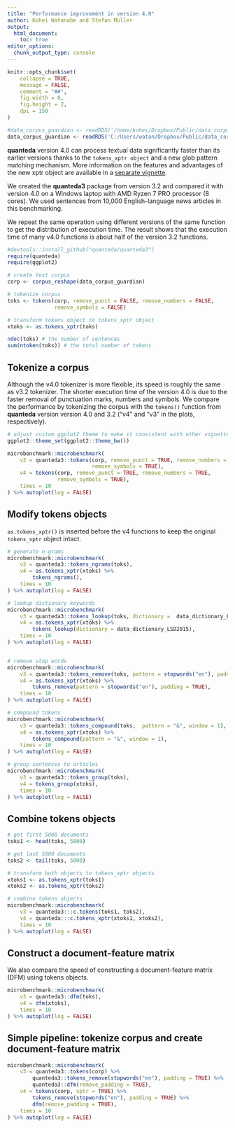 ```yaml
---
title: "Performance improvement in version 4.0"
author: Kohei Watanabe and Stefan Müller
output:  
  html_document:
    toc: true
editor_options: 
  chunk_output_type: console
---
```


```r
knitr::opts_chunk$set(
    collapse = TRUE,
    message = FALSE,
    comment = "##",
    fig.width = 8, 
    fig.height = 2, 
    dpi = 150
)
```

```r
#data_corpus_guardian <- readRDS('/home/kohei/Dropbox/Public/data_corpus_guardian2016-10k.rds') 
data_corpus_guardian <- readRDS('C:/Users/watan/Dropbox/Public/data_corpus_guardian2016-10k.rds')
```

**quanteda** version 4.0 can process textual data significantly faster than its earlier versions thanks to the `tokens_xptr object` and a new glob pattern matching mechanism. More information on the features and advantages of the new xptr object are available in a [separate vignette](./articles/tokens.html).

We created the **quanteda3** package from version 3.2 and compared it with version 4.0 on a Windows laptop with AMD Ryzen 7 PRO processor (8 cores). We used sentences from 10,000 English-language news articles in this benchmarking.

We repeat the same operation using different versions of the same function to get the distribution of execution time. The result shows that the execution time of many v4.0 functions is about half of the version 3.2 functions.

```r
#devtools::install_github("quanteda/quanteda3")
require(quanteda)
require(ggplot2)

# create text corpus
corp <- corpus_reshape(data_corpus_guardian)

# tokenize corpus
toks <- tokens(corp, remove_punct = FALSE, remove_numbers = FALSE, 
               remove_symbols = FALSE)

# transform tokens object to tokens_xptr object
xtoks <- as.tokens_xptr(toks)

ndoc(toks) # the number of sentences
sum(ntoken(toks)) # the total number of tokens
```

## Tokenize a corpus

Although the v4.0 tokenizer is more flexible, its speed is roughly the same as v3.2 tokenizer. The shorter execution time of the version 4.0 is due to the faster removal of punctuation marks, numbers and symbols. We compare the performance by tokenizing the corpus with the `tokens()` function from **quanteda** version version 4.0 and 3.2 ("v4" and "v3" in the plots, respectively). 


```r
# adjust custom ggplot2 theme to make it consistent with other vignettes
ggplot2::theme_set(ggplot2::theme_bw())
```

```r
microbenchmark::microbenchmark(
    v3 = quanteda3::tokens(corp, remove_punct = TRUE, remove_numbers = TRUE, 
                           remove_symbols = TRUE),
    v4 = tokens(corp, remove_punct = TRUE, remove_numbers = TRUE, 
                remove_symbols = TRUE),
    times = 10
) %>% autoplot(log = FALSE)
```

## Modify tokens objects

`as.tokens_xptr()` is inserted before the v4 functions to keep the original `tokens_xptr` object intact.

```r
# generate n-grams
microbenchmark::microbenchmark(
    v3 = quanteda3::tokens_ngrams(toks),
    v4 = as.tokens_xptr(xtoks) %>% 
        tokens_ngrams(),
    times = 10
) %>% autoplot(log = FALSE)

# lookup dictionary keywords
microbenchmark::microbenchmark(
    v3 = quanteda3::tokens_lookup(toks, dictionary =  data_dictionary_LSD2015),
    v4 = as.tokens_xptr(xtoks) %>% 
        tokens_lookup(dictionary = data_dictionary_LSD2015),
    times = 10
) %>% autoplot(log = FALSE)


# remove stop words
microbenchmark::microbenchmark(
    v3 = quanteda3::tokens_remove(toks, pattern = stopwords("en"), padding = TRUE),
    v4 = as.tokens_xptr(xtoks) %>% 
        tokens_remove(pattern = stopwords("en"), padding = TRUE),
    times = 10
) %>% autoplot(log = FALSE)

# compound tokens
microbenchmark::microbenchmark(
    v3 = quanteda3::tokens_compound(toks,  pattern = "&", window = 1),
    v4 = as.tokens_xptr(xtoks) %>% 
        tokens_compound(pattern = "&", window = 1),
    times = 10
) %>% autoplot(log = FALSE)

# group sentences to articles
microbenchmark::microbenchmark(
    v3 = quanteda3::tokens_group(toks),
    v4 = tokens_group(xtoks),
    times = 10
) %>% autoplot(log = FALSE)
```

## Combine tokens objects

```r
# get first 5000 documents
toks1 <- head(toks, 5000)

# get last 5000 documents
toks2 <- tail(toks, 5000)

# transform both objects to tokens_xptr objects
xtoks1 <- as.tokens_xptr(toks1)
xtoks2 <- as.tokens_xptr(toks2)

# combine tokens objects
microbenchmark::microbenchmark(
    v3 = quanteda3:::c.tokens(toks1, toks2),
    v4 = quanteda:::c.tokens_xptr(xtoks1, xtoks2),
    times = 10
) %>% autoplot(log = FALSE)
```

## Construct a document-feature matrix

We also compare the speed of constructing a document-feature matrix (DFM) using tokens objects.

```r
microbenchmark::microbenchmark(
    v3 = quanteda3::dfm(toks),
    v4 = dfm(xtoks),
    times = 10
) %>% autoplot(log = FALSE)
```

## Simple pipeline: tokenize corpus and create document-feature matrix

```r
microbenchmark::microbenchmark(
    v3 = quanteda3::tokens(corp) %>% 
        quanteda3::tokens_remove(stopwords("en"), padding = TRUE) %>% 
        quanteda3::dfm(remove_padding = TRUE),
    v4 = tokens(corp, xptr = TRUE) %>% 
        tokens_remove(stopwords("en"), padding = TRUE) %>% 
        dfm(remove_padding = TRUE),
    times = 10
) %>% autoplot(log = FALSE)
```

